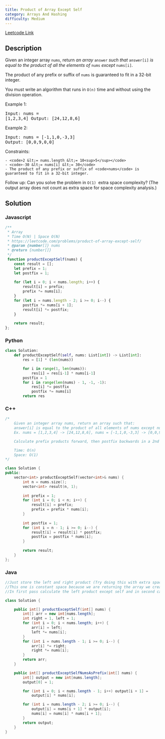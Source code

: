```yaml
---
title: Product of Array Except Self
category: Arrays And Hashing
difficulty: Medium
---
```


<Callout>

[Leetcode Link](https://leetcode.com/problems/product-of-array-except-self)

</Callout>

## Description
Given an integer array <code>nums</code>, return *an array* <code>answer</code> *such that* <code>answer[i]</code> *is equal to the product of all the elements of* <code>nums</code> *except* <code>nums[i]</code>.

The product of any prefix or suffix of <code>nums</code> is guaranteed to fit in a 32-bit integer.

You must write an algorithm that runs in <code>O(n)</code> time and without using the division operation.

 
Example 1:
<br /><pre className="overflow-x-auto">Input: nums = [1,2,3,4]
Output: [24,12,8,6]
</pre>Example 2:
<br /><pre className="overflow-x-auto">Input: nums = [-1,1,0,-3,3]
Output: [0,0,9,0,0]
</pre>
 
Constraints:


	- <code>2 &lt;= nums.length &lt;= 10<sup>5</sup></code>
	- <code>-30 &lt;= nums[i] &lt;= 30</code>
	- The product of any prefix or suffix of <code>nums</code> is guaranteed to fit in a 32-bit integer.


 
Follow up: Can you solve the problem in <code>O(1) </code>extra space complexity? (The output array does not count as extra space for space complexity analysis.)


## Solution

### Javascript
```javascript
/**
 * Array
 * Time O(N) | Space O(N)
 * https://leetcode.com/problems/product-of-array-except-self/
 * @param {number[]} nums
 * @return {number[]}
 */
 function productExceptSelf(nums) {
    const result = [];
    let prefix = 1;
    let postfix = 1;
    
    for (let i = 0; i < nums.length; i++) {
        result[i] = prefix;
        prefix *= nums[i];
    }
    for (let i = nums.length - 2; i >= 0; i--) {
        postfix *= nums[i + 1];
        result[i] *= postfix;
    }
    
    return result;
};
```
### Python
```python
class Solution:
    def productExceptSelf(self, nums: List[int]) -> List[int]:
        res = [1] * (len(nums))

        for i in range(1, len(nums)):
            res[i] = res[i-1] * nums[i-1]
        postfix = 1
        for i in range(len(nums) - 1, -1, -1):
            res[i] *= postfix
            postfix *= nums[i]
        return res

```
### C++
```cpp
/*
    Given an integer array nums, return an array such that:
    answer[i] is equal to the product of all elements of nums except nums[i]
    Ex. nums = [1,2,3,4] -> [24,12,8,6], nums = [-1,1,0,-3,3] -> [0,0,9,0,0]

    Calculate prefix products forward, then postfix backwards in a 2nd pass

    Time: O(n)
    Space: O(1)
*/

class Solution {
public:
    vector<int> productExceptSelf(vector<int>& nums) {
        int n = nums.size();
        vector<int> result(n, 1);
        
        int prefix = 1;
        for (int i = 0; i < n; i++) {
            result[i] = prefix;
            prefix = prefix * nums[i];
        }
        
        int postfix = 1;
        for (int i = n - 1; i >= 0; i--) {
            result[i] = result[i] * postfix;
            postfix = postfix * nums[i];
        }
        
        return result;
    }
};

```
### Java
```java
//Just store the left and right product (Try doing this with extra space first)
//This one is constant space because we are returning the array we created
//In first pass calculate the left product except self and in second calculate the right

class Solution {

    public int[] productExceptSelf(int[] nums) {
        int[] arr = new int[nums.length];
        int right = 1, left = 1;
        for (int i = 0; i < nums.length; i++) {
            arr[i] = left;
            left *= nums[i];
        }
        for (int i = nums.length - 1; i >= 0; i--) {
            arr[i] *= right;
            right *= nums[i];
        }
        return arr;
    }

    public int[] productExceptSelfNumsAsPrefix(int[] nums) {
        int[] output = new int[nums.length];
        output[0] = 1;

        for (int i = 0; i < nums.length - 1; i++) output[i + 1] =
            output[i] * nums[i];

        for (int i = nums.length - 2; i >= 0; i--) {
            output[i] = nums[i + 1] * output[i];
            nums[i] = nums[i] * nums[i + 1];
        }
        return output;
    }
}

```


